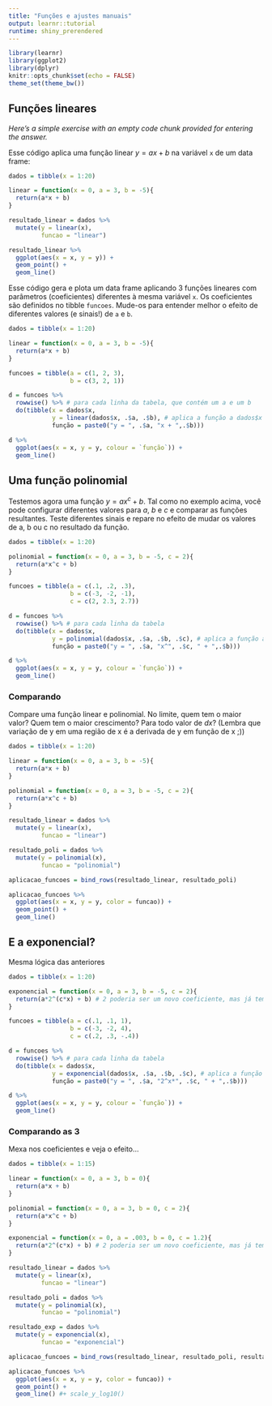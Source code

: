 ```yaml
---
title: "Funções e ajustes manuais"
output: learnr::tutorial
runtime: shiny_prerendered
---
```


```r
library(learnr)
library(ggplot2)
library(dplyr)
knitr::opts_chunk$set(echo = FALSE)
theme_set(theme_bw())
```


## Funções lineares 

*Here's a simple exercise with an empty code chunk provided for entering the answer.*

Esse código aplica uma função linear $y = ax + b$ na variável `x` de um data frame: 

```r
dados = tibble(x = 1:20)

linear = function(x = 0, a = 3, b = -5){
  return(a*x + b)
}

resultado_linear = dados %>% 
  mutate(y = linear(x), 
         funcao = "linear") 

resultado_linear %>%
  ggplot(aes(x = x, y = y)) + 
  geom_point() + 
  geom_line()
```

Esse código gera e plota um data frame aplicando 3 funções lineares com parâmetros (coeficientes) diferentes à mesma variável `x`. Os coeficientes são definidos no tibble `funcoes`. Mude-os para entender melhor o efeito de diferentes valores (e sinais!) de `a ` e `b`.  

```r
dados = tibble(x = 1:20)

linear = function(x = 0, a = 3, b = -5){
  return(a*x + b)
}

funcoes = tibble(a = c(1, 2, 3), 
                 b = c(3, 2, 1))

d = funcoes %>% 
  rowwise() %>% # para cada linha da tabela, que contém um a e um b
  do(tibble(x = dados$x, 
            y = linear(dados$x, .$a, .$b), # aplica a função a dados$x
            função = paste0("y = ", .$a, "x + ",.$b)))

d %>%
  ggplot(aes(x = x, y = y, colour = `função`)) + 
  geom_line()
```

## Uma função polinomial

Testemos agora uma função $y = ax^c + b$. Tal como no exemplo acima, você pode configurar diferentes valores para $a$, $b$ e $c$ e comparar as funções resultantes. Teste diferentes sinais e repare no efeito de mudar os valores de a, b ou c no resultado da função.

```r
dados = tibble(x = 1:20)

polinomial = function(x = 0, a = 3, b = -5, c = 2){
  return(a*x^c + b)
}

funcoes = tibble(a = c(.1, .2, .3), 
                 b = c(-3, -2, -1), 
                 c = c(2, 2.3, 2.7))

d = funcoes %>% 
  rowwise() %>% # para cada linha da tabela
  do(tibble(x = dados$x, 
            y = polinomial(dados$x, .$a, .$b, .$c), # aplica a função a dados$x
            função = paste0("y = ", .$a, "x^", .$c, " + ",.$b)))

d %>%
  ggplot(aes(x = x, y = y, colour = `função`)) + 
  geom_line()
```

### Comparando

Compare uma função linear e polinomial. No limite, quem tem o maior valor? Quem tem o maior crescimento? Para todo valor de $dx$? (Lembra que variação de y em uma região de x é a derivada de y em função de x ;))

```r
dados = tibble(x = 1:20)

linear = function(x = 0, a = 3, b = -5){
  return(a*x + b)
}

polinomial = function(x = 0, a = 3, b = -5, c = 2){
  return(a*x^c + b)
}

resultado_linear = dados %>% 
  mutate(y = linear(x), 
         funcao = "linear") 

resultado_poli = dados %>% 
  mutate(y = polinomial(x), 
         funcao = "polinomial") 

aplicacao_funcoes = bind_rows(resultado_linear, resultado_poli)

aplicacao_funcoes %>% 
  ggplot(aes(x = x, y = y, color = funcao)) + 
  geom_point() + 
  geom_line()
```

## E a exponencial?

Mesma lógica das anteriores

```r
dados = tibble(x = 1:20)

exponencial = function(x = 0, a = 3, b = -5, c = 2){
  return(a*2^(c*x) + b) # 2 poderia ser um novo coeficiente, mas já temos suficientes
}

funcoes = tibble(a = c(.1, .1, 1), 
                 b = c(-3, -2, 4), 
                 c = c(.2, .3, -.4))

d = funcoes %>% 
  rowwise() %>% # para cada linha da tabela
  do(tibble(x = dados$x, 
            y = exponencial(dados$x, .$a, .$b, .$c), # aplica a função a dados$x
            função = paste0("y = ", .$a, "2^x*", .$c, " + ",.$b)))

d %>%
  ggplot(aes(x = x, y = y, colour = `função`)) + 
  geom_line()
```

### Comparando as 3

Mexa nos coeficientes e veja o efeito...

```r
dados = tibble(x = 1:15)

linear = function(x = 0, a = 3, b = 0){
  return(a*x + b)
}

polinomial = function(x = 0, a = 3, b = 0, c = 2){
  return(a*x^c + b)
}

exponencial = function(x = 0, a = .003, b = 0, c = 1.2){
  return(a*2^(c*x) + b) # 2 poderia ser um novo coeficiente, mas já temos suficientes
}

resultado_linear = dados %>% 
  mutate(y = linear(x), 
         funcao = "linear") 

resultado_poli = dados %>% 
  mutate(y = polinomial(x), 
         funcao = "polinomial") 

resultado_exp = dados %>% 
  mutate(y = exponencial(x), 
         funcao = "exponencial") 

aplicacao_funcoes = bind_rows(resultado_linear, resultado_poli, resultado_exp)

aplicacao_funcoes %>% 
  ggplot(aes(x = x, y = y, color = funcao)) + 
  geom_point() + 
  geom_line() #+ scale_y_log10()
  
```

